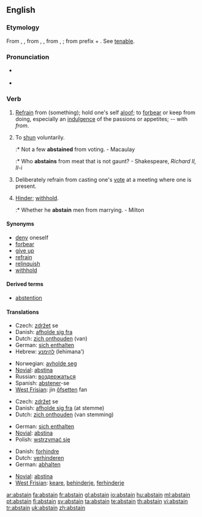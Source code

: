 ==English==

===Etymology===
From {{etyl|enm}} {{term|absteynen|lang=enm}}, {{term|abstenen|lang=enm}}, from {{etyl|fro}} {{term|astenir|lang=fro}}, {{term|abstenir|lang=fro}}, from {{etyl|la}} {{term|abstinere|lang=la}}, {{term|abstentum||keep or refrain from|lang=la}}; from prefix {{term|abs-|from|lang=la}} + {{term|tenere|hold|lang=la}}. See [[tenable]].

===Pronunciation===
* {{a|RP}} {{IPA|/əbˈsteɪn/}}
* {{rhymes|eɪn}}

===Verb===
{{en-verb}}

# {{intransitive}} [[refrain|Refrain]] from (something); hold one's self [[aloof]]; to [[forbear]] or keep from doing, especially an [[indulgence]] of the passions or appetites; -- with ''from''.
# {{intransitive}} To [[shun]] voluntarily.
#:* Not a few '''abstained''' from voting. - Macaulay
#:* Who '''abstains''' from meat that is not gaunt? - Shakespeare, ''Richard II, II-i''
# {{intransitive}} Deliberately refrain from casting one's [[vote]] at a meeting where one is present.
# {{transitive}} [[hinder|Hinder]]; [[withhold]].
#:* Whether he '''abstain''' men from marrying. - Milton

====Synonyms====
* [[deny]] oneself
* [[forbear]]
* [[give up]]
* [[refrain]]
* [[relinquish]]
* [[withhold]]

====Derived terms====
* [[abstention]]

====Translations====
{{trans-top|refrain from}}
* Czech: [[zdržet]] se
* Danish: [[afholde sig fra]]
* Dutch: [[zich onthouden]] (van)
* German: [[sich enthalten]]
* Hebrew: [[להימנע]] (lehimana')
{{trans-mid}}
* Norwegian: [[avholde seg]]
* [[Novial]]: [[abstina]]
* Russian: [[воздержаться]]
* Spanish: [[abstener]]-se
* [[West Frisian]]: jin [[ôfsetten]] fan
{{trans-bottom}}

{{trans-top|refrain from voting}}
* Czech: [[zdržet]] se
* Danish: [[afholde sig fra]] (at stemme)
* Dutch: [[zich onthouden]] (van stemming)
{{trans-mid}}
* German: [[sich enthalten]]
* [[Novial]]: [[abstina]]
* Polish: [[wstrzymać się]]
{{trans-bottom}}

{{trans-top|hinder, withhold}}
* Danish: [[forhindre]]
* Dutch: [[verhinderen]]
* German: [[abhalten]]
{{trans-mid}}
* [[Novial]]: [[abstina]]
* [[West Frisian]]: [[keare]], [[behinderje]], [[ferhinderje]]
{{trans-bottom}}

[[ar:abstain]]
[[fa:abstain]]
[[fr:abstain]]
[[gl:abstain]]
[[io:abstain]]
[[hu:abstain]]
[[ml:abstain]]
[[pt:abstain]]
[[fi:abstain]]
[[sv:abstain]]
[[ta:abstain]]
[[te:abstain]]
[[th:abstain]]
[[vi:abstain]]
[[tr:abstain]]
[[uk:abstain]]
[[zh:abstain]]